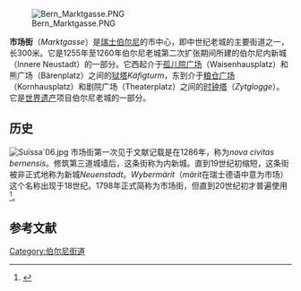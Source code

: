 [[File:Bern_Marktgasse.PNG|thumb]]

'''市场街'''（''Marktgasse''）是[[瑞士|瑞士]][[伯尔尼|伯尔尼]]的市中心，即中世纪老城的主要街道之一，长300米。它是1255年至1260年伯尔尼老城第二次扩张期间所建的伯尔尼内新城（Innere Neustadt）的一部分。它西起介于[[孤儿院广场|孤儿院广场]]（Waisenhausplatz）和熊广场（Bärenplatz）之间的[[狱塔|狱塔]]''Käfigturm''，东到介于[[粮仓广场|粮仓广场]]（Kornhausplatz）和剧院广场（Theaterplatz）之间的[[时钟塔_(伯尔尼)|时钟塔]]（''Zytglogge''）。它是[[世界遗产|世界遗产]]项目伯尔尼老城的一部分。

== 历史 ==
[[File:Suïssa´06.jpg|thumb]]
市场街第一次见于文献记载是在1286年，称为''nova civitas bernensis''。修筑第三道城墙后，这条街称为内新城。直到19世纪初缩短，这条街被非正式地称为新城''Neuenstadt''。''Wybermärit''（''märit''在瑞士德语中意为市场）这个名称出现于18世纪。1798年正式简称为市场街，但直到20世纪初才普遍使用<ref>{{cite book|title= Historisch-topographisches Lexikon der Stadt Bern|last= Weber|first= Berchtold|year= 1976|url= http://www.digibern.ch/weber/weber_m.html#Marktgasse|accessdate= 2010-01-27|deadurl= yes|archiveurl= https://web.archive.org/web/20090929061602/http://www.digibern.ch/weber/weber_m.html#Marktgasse|archivedate= 2009-09-29}}{{de_icon}}</ref>。

== 参考文献 ==
{{reflist}}

{{coord|46|56|52.61|N|7|26|50.14|E|region:CH|display=title}}

[[Category:伯尔尼街道|Category:伯尔尼街道]]